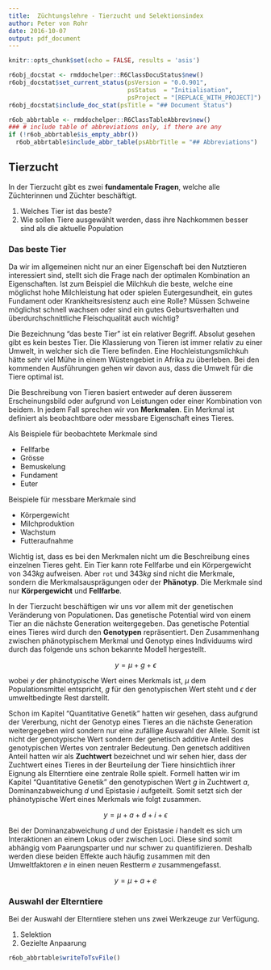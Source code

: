```yaml
---
title:  Züchtungslehre - Tierzucht und Selektionsindex
author: Peter von Rohr
date: 2016-10-07
output: pdf_document
---
```


```r
knitr::opts_chunk$set(echo = FALSE, results = 'asis')
```

```r
r6obj_docstat <- rmddochelper::R6ClassDocuStatus$new()
r6obj_docstat$set_current_status(psVersion = "0.0.901",
                                 psStatus  = "Initialisation",
                                 psProject = "[REPLACE_WITH_PROJECT]")
r6obj_docstat$include_doc_stat(psTitle = "## Document Status")
```


```r
r6ob_abbrtable <- rmddochelper::R6ClassTableAbbrev$new()
### # include table of abbreviations only, if there are any
if (!r6ob_abbrtable$is_empty_abbr())
  r6ob_abbrtable$include_abbr_table(psAbbrTitle = "## Abbreviations")
```

## Tierzucht
In der Tierzucht gibt es zwei __fundamentale Fragen__, welche alle Züchterinnen und Züchter beschäftigt. 

1. Welches Tier ist das beste?
2. Wie sollen Tiere ausgewählt werden, dass ihre Nachkommen besser sind als die aktuelle Population

### Das beste Tier
Da wir im allgemeinen nicht nur an einer Eigenschaft bei den Nutztieren interessiert sind, stellt sich die Frage nach der optimalen Kombination an Eigenschaften. Ist zum Beispiel die Milchkuh die beste, welche eine möglichst hohe Milchleistung hat oder spielen Eutergesundheit, ein gutes Fundament oder Krankheitsresistenz auch eine Rolle? Müssen Schweine möglichst schnell wachsen oder sind ein gutes Geburtsverhalten und überdurchschnittliche Fleischqualität auch wichtig?

Die Bezeichnung "das beste Tier" ist ein relativer Begriff. Absolut gesehen gibt es kein bestes Tier. Die Klassierung von Tieren ist immer relativ zu einer Umwelt, in welcher sich die Tiere befinden. Eine Hochleistungsmilchkuh hätte sehr viel Mühe in einem Wüstengebiet in Afrika zu überleben. Bei den kommenden Ausführungen gehen wir davon aus, dass die Umwelt für die Tiere optimal ist.

Die Beschreibung von Tieren basiert entweder auf deren äusserem Erscheinungsbild oder aufgrund von Leistungen oder einer Kombination von beidem. In jedem Fall sprechen wir von __Merkmalen__. Ein Merkmal ist definiert als beobachtbare oder messbare Eigenschaft eines Tieres. 

Als Beispiele für beobachtete Merkmale sind 

* Fellfarbe
* Grösse
* Bemuskelung
* Fundament
* Euter

Beispiele für messbare Merkmale sind

* Körpergewicht
* Milchproduktion
* Wachstum
* Futteraufnahme

Wichtig ist, dass es bei den Merkmalen nicht um die Beschreibung eines einzelnen Tieres geht. Ein Tier kann rote Fellfarbe und ein Körpergewicht von $343 kg$ aufweisen. Aber `rot` und $343 kg$ sind nicht die Merkmale, sondern die Merkmalsausprägungen oder der __Phänotyp__. Die Merkmale sind nur __Körpergewicht__ und __Fellfarbe__. 

In der Tierzucht beschäftigen wir uns vor allem mit der genetischen Veränderung von Populationen. Das genetische Potential wird von einem Tier an die nächste Generation weitergegeben. Das genetische Potential eines Tieres wird durch den __Genotypen__ repräsentiert. Den Zusammenhang zwischen phänotypischem Merkmal und Genotyp eines Individuums wird durch das folgende uns schon bekannte Modell hergestellt.

$$ y = \mu + g + \epsilon$$

wobei $y$ der phänotypische Wert eines Merkmals ist, $\mu$ dem Populationsmittel entspricht, $g$ für den genotypischen Wert steht und $\epsilon$ der umweltbedingte Rest darstellt.

Schon im Kapitel "Quantitative Genetik" hatten wir gesehen, dass aufgrund der Vererbung, nicht der Genotyp eines Tieres an die nächste Generation weitergegeben wird sondern nur eine zufällige Auswahl der Allele. Somit ist nicht der genotypische Wert sondern der genetisch additive Anteil des genotypischen Wertes von zentraler Bedeutung. Den genetsch additiven Anteil hatten wir als __Zuchtwert__ bezeichnet und wir sehen hier, dass der Zuchtwert eines Tieres in der Beurteilung der Tiere hinsichtlich ihrer Eignung als Elterntiere eine zentrale Rolle spielt. Formell hatten wir im Kapitel "Quantitative Genetik" den genotypischen Wert $g$ in Zuchtwert $a$, Dominanzabweichung $d$ und Epistasie $i$ aufgeteilt. Somit setzt sich der phänotypische Wert eines Merkmals wie folgt zusammen.

$$ y = \mu + a + d + i + \epsilon$$

Bei der Dominanzabweichung $d$ und der Epistasie $i$ handelt es sich um Interaktionen an einem Lokus oder zwischen Loci. Diese sind somit abhängig vom Paarungsparter und nur schwer zu quantifizieren. Deshalb werden diese beiden Effekte auch häufig zusammen mit den Umweltfaktoren $e$ in einen neuen Restterm $e$ zusammengefasst.

$$ y = \mu + a + e$$


### Auswahl der Elterntiere
Bei der Auswahl der Elterntiere stehen uns zwei Werkzeuge zur Verfügung. 

1. Selektion
2. Gezielte Anpaarung





```r
r6ob_abbrtable$writeToTsvFile()
```
<!-- END of document                 -- 
  -- Below this must not be anything -->
